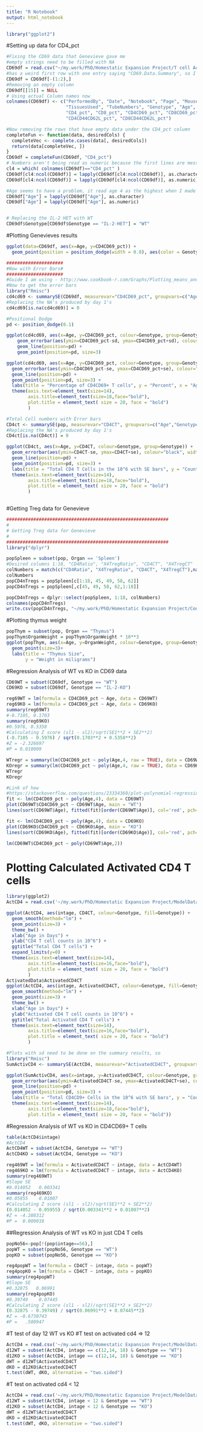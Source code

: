 ```yaml
---
title: "R Notebook"
output: html_notebook
---
```

```r
library("ggplot2")
```
#Setting up data for CD4_pct
```r
#Fixing the CD69 data that Genevieve gave me
#empty strings need to be filled with NA
CD69df = read.csv("~/my.work/PhD/Homestatic Expansion Project/T cell Activation Summary_Jon.csv", header = FALSE, na.strings=c("","NA"))
#has a weird first row with one entry saying "CD69.Data.Summary", so I'm removing it, and the row with names
CD69df = CD69df[-(1:2),]
#Removing an empty column
CD69df[[15]] = NULL
# Using actual Column names now
colnames(CD69df) <- c("PerformedBy", "Date", "Notebook", "Page", "Mouse Tag",
                      "TissuesUsed", "TubeNumbers", "Genotype", "Age", "Notes", 
                      "CD4_pct", "CD8_pct", "CD4CD69_pct", "CD8CD69_pct",
                      "CD4CD44CD62L_pct", "CD8CD44CD62L_pct")

#Now removing the rows that have empty data under the CD4_pct column
completeFun <- function(data, desiredCols) {
  completeVec <- complete.cases(data[, desiredCols])
  return(data[completeVec, ])
}
CD69df = completeFun(CD69df, "CD4_pct")
# Numbers aren't being read as numeric because the first lines are messed up
cl4 = which( colnames(CD69df)=="CD4_pct" )
CD69df[cl4:ncol(CD69df)] = lapply(CD69df[cl4:ncol(CD69df)], as.character)
CD69df[cl4:ncol(CD69df)] = lapply(CD69df[cl4:ncol(CD69df)], as.numeric)

#Age seems to have a problem, it read age 4 as the highest when I made a plot
CD69df["Age"] = lapply(CD69df["Age"], as.character)
CD69df["Age"] = lapply(CD69df["Age"], as.numeric)


# Replacing the IL-2 HET with WT
CD69df$Genotype[CD69df$Genotype == "IL-2-HET"] = "WT"

```
#Plotting Genevieves results
```r
ggplot(data=CD69df, aes(x=Age, y=CD4CD69_pct)) +
  geom_point(position = position_dodge(width = 0.8), aes(color = Genotype))

#####################
#Now with Error Bars#
#####################
#Guide I am using - http://www.cookbook-r.com/Graphs/Plotting_means_and_error_bars_(ggplot2)/
#Now to get the error bars
library("Rmisc")
cd4cd69 <- summarySE(CD69df, measurevar="CD4CD69_pct", groupvars=c("Age","Genotype"))
#Replacing the NA's produced by day 1's
cd4cd69[is.na(cd4cd69)] = 0

#Positional Dodge
pd <- position_dodge(0.1)

ggplot(cd4cd69, aes(x=Age, y=CD4CD69_pct, colour=Genotype, group=Genotype)) + 
    geom_errorbar(aes(ymin=CD4CD69_pct-sd, ymax=CD4CD69_pct+sd), colour="black", width=.1, position=pd) +
    geom_line(position=pd) +
    geom_point(position=pd, size=3)

ggplot(cd4cd69, aes(x=Age, y=CD4CD69_pct, colour=Genotype, group=Genotype)) + 
  geom_errorbar(aes(ymin=CD4CD69_pct-se, ymax=CD4CD69_pct+se), colour="black", width=.1, position=pd) +
  geom_line(position=pd) +
  geom_point(position=pd, size=3) +
  labs(title = "Percentage of CD4CD69+ T cells", y = "Percent", x = "Age in Days")+
  theme(axis.text=element_text(size=14),
        axis.title=element_text(size=18,face="bold"),
        plot.title = element_text( size = 20, face = "bold")
        )

#Total Cell numbers with Error bars
CD4ct <- summarySE(pop, measurevar="CD4CT", groupvars=c("Age","Genotype"))
#Replacing the NA's produced by day 1's
CD4ct[is.na(CD4ct)] = 0

ggplot(CD4ct, aes(x=Age, y=CD4CT, colour=Genotype, group=Genotype)) + 
  geom_errorbar(aes(ymin=CD4CT-se, ymax=CD4CT+se), colour="black", width=.1, position=pd) +
  geom_line(position=pd) +
  geom_point(position=pd, size=3) +
  labs(title = "Total CD4 T Cells in the 10^6 with SE bars", y = "Counts", x = "Age in Days") + 
  theme(axis.text=element_text(size=14),
        axis.title=element_text(size=18,face="bold"),
        plot.title = element_text( size = 20, face = "bold")
        )



```
#Getting Treg data for Genevieve
```r
############################################################
#
# Getting Treg data for Genevieve
#
############################################################
library("dplyr")

popSpleen = subset(pop, Organ == 'Spleen')
#Desired columns 1:18, "CD4Ratio", "X4TregRatio", "CD4CT", "X4TregCT"
colNumbers = match(c("CD4Ratio", "X4TregRatio", "CD4CT", "X4TregCT"),names(pop))
colNumbers
popCD4nTregs = popSpleen[c[1:18, 45, 49, 58, 62]]
popCD4nTregs = popSpleen[,c[45, 49, 58, 62,1:18]]

popCD4nTregs = dplyr::select(popSpleen, 1:18, colNumbers)
colnames(popCD4nTregs)
write.csv(popCD4nTregs, "~/my.work/PhD/Homestatic Expansion Project/Code/Rscripts/temp/TregDataForGenevieve.csv")
```
#Plotting thymus weight

```r
popThym = subset(pop, Organ == "Thymus")
popThym$OrganWeight = popThym$OrganWeight * 10**3
ggplot(popThym, aes(x=Age, y=OrganWeight, colour=Genotype, group=Genotype)) + 
  geom_point(size=3)+
  labs(title = "Thymus Size", 
       y = "Weight in miligrams")
```

#Regression Analysis of WT vs KO in CD69 data
```r
CD69WT = subset(CD69df, Genotype == "WT")
CD69KO = subset(CD69df, Genotype == "IL-2-KO")

reg69WT = lm(formula = CD4CD69_pct ~ Age, data = CD69WT)
reg69KO = lm(formula = CD4CD69_pct ~ Age, data = CD69KO)
summary(reg69WT)
#-0.7105, 0.1703
summary(reg69KO)
#0.5976, 0.5358
#Calculating Z score (sl1 - sl2)/sqrt(SE1**2 + SE2**2)
(-0.7105 - 0.5976) / sqrt(0.1703**2 + 0.5358**2)
#Z = -2.326697
#P = 0.010009
```

```r
WTregr = summary(lm(CD4CD69_pct ~ poly(Age,4, raw = TRUE), data = CD69WT))
KOregr = summary(lm(CD4CD69_pct ~ poly(Age,4, raw = TRUE), data = CD69KO))
WTregr
KOregr
```

```r
#Link of how
#https://stackoverflow.com/questions/23334360/plot-polynomial-regression-curve-in-r
fit <- lm(CD4CD69_pct ~ poly(Age,4), data = CD69WT)
plot(CD69WT$CD4CD69_pct ~ CD69WT$Age, main = "WT")
lines(sort(CD69WT$Age), fitted(fit)[order(CD69WT$Age)], col='red', pch=20)

fit <- lm(CD4CD69_pct ~ poly(Age,4), data = CD69KO)
plot(CD69KO$CD4CD69_pct ~ CD69KO$Age, main = "KO")
lines(sort(CD69KO$Age), fitted(fit)[order(CD69KO$Age)], col='red', pch=20)
```

```r
lm(CD69WT$CD4CD69_pct ~ poly(CD69WT$Age,2))
```

# Plotting Calculated Activated CD4 T cells

```r
library(ggplot2)
ActCD4 = read.csv('~/my.work/PhD/Homestatic Expansion Project/ModelData/ActivatedCD4pop.csv')
```

```r
ggplot(ActCD4, aes(intage, CD4CT, colour=Genotype, fill=Genotype)) +
  geom_smooth(method="lm") +
  geom_point(size=3) +
  theme_bw() + 
  xlab("Age in Days") +
  ylab("CD4 T cell counts in 10^6") +
  ggtitle("Total CD4 T cells") + 
  expand_limits(y=0) +
  theme(axis.text=element_text(size=14),
        axis.title=element_text(size=16,face="bold"),
        plot.title = element_text( size = 20, face = "bold")
        )
ActivatedData$ActivatedCD4CT
ggplot(ActCD4, aes(intage, ActivatedCD4CT, colour=Genotype, fill=Genotype)) +
  geom_smooth(method="lm") +
  geom_point(size=3) +
  theme_bw() + 
  xlab("Age in Days") +
  ylab("Activated CD4 T cell counts in 10^6") +
  ggtitle("Total Activated CD4 T cells") + 
  theme(axis.text=element_text(size=14),
        axis.title=element_text(size=16,face="bold"),
        plot.title = element_text( size = 20, face = "bold")
        )

#Plots with sd need to be done on the summary results, so
library("Rmisc")
SumActivCD4 <- summarySE(ActCD4, measurevar="ActivatedCD4CT", groupvars=c("intage","Genotype"))

ggplot(SumActivCD4, aes(x=intage, y=ActivatedCD4CT, colour=Genotype, group=Genotype)) +
  geom_errorbar(aes(ymin=ActivatedCD4CT-se, ymax=ActivatedCD4CT+se), colour="black", width=.1, position=pd) +
  geom_line(position=pd) +
  geom_point(position=pd, size=3) +
  labs(title = "Total CD4CD9+ Cells in the 10^6 with SE bars", y = "Counts", x = "Age in Days") + 
  theme(axis.text=element_text(size=14), 
        axis.title=element_text(size=18,face="bold"), 
        plot.title = element_text( size = 20, face = "bold"))
```

#Regression Analysis of WT vs KO in CD4CD69+ T cells
```r
table(ActCD4$intage)
#ActCD4 
ActCD4WT = subset(ActCD4, Genotype == "WT")
ActCD4KO = subset(ActCD4, Genotype == "KO")

reg469WT = lm(formula = ActivatedCD4CT ~ intage, data = ActCD4WT)
reg469KO = lm(formula = ActivatedCD4CT ~ intage, data = ActCD4KO)
summary(reg469WT)
#Slope SE
#0.014052   0.003341
summary(reg469KO)
#0.05955    0.01007
#Calculating Z score (sl1 - sl2)/sqrt(SE1**2 + SE2**2)
(0.014052 - 0.05955) / sqrt(0.003341**2 + 0.01007**2)
#Z = -4.288312
#P =  0.000018
```
##Regression Analysis of WT vs KO in just CD4 T cells
```r
popNo56<-pop[!(pop$intage==56),]
popWT = subset(popNo56, Genotype == "WT")
popKO = subset(popNo56, Genotype == "KO")

reg4popWT = lm(formula = CD4CT ~ intage, data = popWT)
reg4popKO = lm(formula = CD4CT ~ intage, data = popKO)
summary(reg4popWT)
#Slope SE
#0.32875   0.06991
summary(reg4popKO)
#0.39749    0.07445
#Calculating Z score (sl1 - sl2)/sqrt(SE1**2 + SE2**2)
(0.32875 - 0.39749) / sqrt(0.06991**2 + 0.07445**2)
#Z = -0.6730743
#P =   .500947
```
#T test of day 12 WT vs KO
#T test on activated cd4 => 12
```r
ActCD4 = read.csv('~/my.work/PhD/Homestatic Expansion Project/ModelData/ActivatedCD4pop.csv')
d12WT = subset(ActCD4, intage == c(12,14, 18) & Genotype == "WT")
d12KO = subset(ActCD4, intage == c(12,14, 18) & Genotype == "KO")
dWT = d12WT$ActivatedCD4CT
dKO = d12KO$ActivatedCD4CT
t.test(dWT, dKO, alternative = "two.sided")
```
#T test on activated cd4 < 12
```r
ActCD4 = read.csv('~/my.work/PhD/Homestatic Expansion Project/ModelData/ActivatedCD4pop.csv')
d12WT = subset(ActCD4, intage < 12 & Genotype == "WT")
d12KO = subset(ActCD4, intage < 12 & Genotype == "KO")
dWT = d12WT$ActivatedCD4CT
dKO = d12KO$ActivatedCD4CT
t.test(dWT, dKO, alternative = "two.sided")
```

